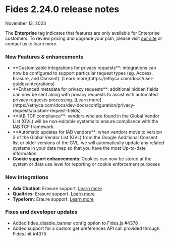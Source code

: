 
# Fides 2.24.0 release notes
November 13, 2023

<Callout emoji="" type="info">The **Enterprise** tag indicates that features are only available for Enterprise customers. To review pricing and upgrade your plan, please visit [our site](https://ethyca.com/pricing) or contact us to learn more. </Callout>

### New Features & enhancements 
- <div class="enterprise"/> **Customizable integrations for privacy requests**: integrations can now be configured to support particular request types (eg. Access, Erasure, and Consent). [Learn more](https://ethyca.com/docs/user-guides/integrations)
- <div class="enterprise"/> **Enhanced metadata for privacy requests**: additional hidden fields can now be sent along with privacy requests to assist with automated privacy requests processing. [Learn more](https://ethyca.com/docs/dev-docs/configuration/privacy-requests/custom-request-fields)
- <div class="enterprise"/> **IAB TCF compliance**: vendors who are found in the Global Vendor List (GVL) will be non-editable systems to ensure compliance with the IAB TCF framework.
- <div class="enterprise"/> **Automatic updates for IAB vendors**: when vendors move to version 3 of the Global Vendor List (GVL) from the Google Additional Consent list or older versions of the GVL, we will automatically update any related systems in your data map so that you have the most Up-to-date information
- **Cookie support enhancements**: Cookies can now be stored at the system or data use level for reporting or cookie enforcement purposes


### New integrations 
- **Ada Chatbot**: Erasure support. [Learn more](https://ethyca.com/docs/user-guides/integrations/saas-integrations/ada_chatbot)
- **Qualtrics**: Erasure support. [Learn more](https://ethyca.com/docs/user-guides/integrations/saas-integrations/qualtrics)
- **Typeform**: Eraure support. [Learn more](https://ethyca.com/docs/user-guides/integrations/saas-integrations/typeform)

### Fixes and developer updates 
- <div class="enterprise"/> Added fides_disable_banner config option to Fides.js #4378
- <div class="enterprise"/> Added support for a custom get preferences API call provided through Fides.init #4375


